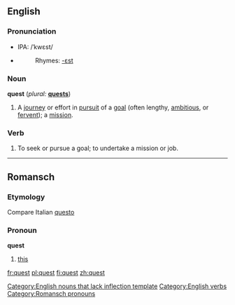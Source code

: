 {{see|QUEST}}
==English==

===Pronunciation===
* IPA: /ˈkwɛst/
*{{audio|en-us-quest.ogg|Audio (US)}}
*:Rhymes: [[Rhymes:English:-ɛst|-ɛst]]

===Noun===
'''quest'''  (''plural:'' '''[[quests]]''')
# A [[journey]] or effort in [[pursuit]] of a [[goal]] (often lengthy, [[ambitious]], or [[fervent]]); a [[mission]].

===Verb===
{{en-verb}}
# To seek or pursue a goal; to undertake a mission or job.

----

==Romansch==
===Etymology===
Compare Italian [[questo]]
===Pronoun===
'''quest'''

# [[this]]

[[Category:English nouns that lack inflection template]]
[[Category:English verbs]]
[[Category:Romansch pronouns]]

[[fr:quest]]
[[pl:quest]]
[[fi:quest]]
[[zh:quest]]